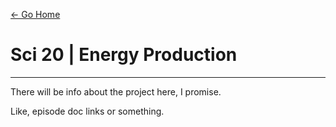 [← Go Home](/)

# Sci 20 | Energy Production

---

There will be info about the project here, I promise.

Like, episode doc links or something.